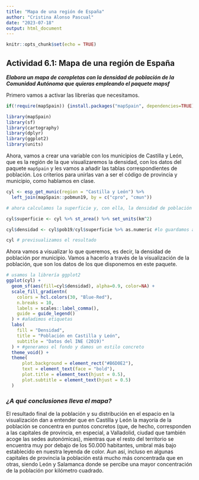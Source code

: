 ```yaml
---
title: "Mapa de una región de España"
author: "Cristina Alonso Pascual"
date: "2023-07-18"
output: html_document
---
```


```r
knitr::opts_chunk$set(echo = TRUE)
```

## Actividad 6.1: Mapa de una región de España

***Elabora un mapa de coropletas con la densidad de población de la Comunidad Autónoma que quieras empleando el paquete mapsf***

Primero vamos a activar las librerías que necesitamos.

```r

if(!require(mapSpain)) {install.packages("mapSpain", dependencies=TRUE); require(mapSpain)}

library(mapSpain)
library(sf)
library(cartography)
library(dplyr)
library(ggplot2)
library(units)

```

Ahora, vamos a crear una variable con los municipios de Castilla y León, que es la región de la que visualizaremos la densidad, con los datos del paquete `mapSpain` y les vamos a añadir las tablas correspondientes de población. Los criterios para unirlas van a ser el código de provincia y municipio, como hablamos en clase.

```r

cyl <- esp_get_munic(region = "Castilla y León") %>%
  left_join(mapSpain::pobmun19, by = c("cpro", "cmun"))

# ahora calculamos la superficie y, con ella, la densidad de población

cyl$superficie <- cyl %>% st_area() %>% set_units(km^2)

cyl$densidad <- cyl$pob19/cyl$superficie %>% as.numeric #lo guardamos as numeric para evitar que nos dé error el gráfico posteriormente

cyl # previsualizamos el resultado

```

Ahora vamos a visualizar lo que queremos, es decir, la densidad de población por municipio. Vamos a hacerlo a través de la visualización de la población, que son los datos de los que disponemos en este paquete.

```r

# usamos la librería ggplot2
ggplot(cyl) +
  geom_sf(aes(fill=cyl$densidad), alpha=0.9, color=NA) +
  scale_fill_gradientn(
    colors = hcl.colors(30, "Blue-Red"),
    n.breaks = 10,
    labels = scales::label_comma(),
    guide = guide_legend()
  ) + #añadimos etiquetas
  labs(
    fill = "Densidad",
    title = "Población en Castilla y León",
    subtitle = "Datos del INE (2019)"
  ) + #generamos el fondo y damos un estilo concreto
  theme_void() +
  theme(
      plot.background = element_rect("#B6D0E2"),
      text = element_text(face = "bold"),
      plot.title = element_text(hjust = 0.5),
      plot.subtitle = element_text(hjust = 0.5)
  )

```

### ***¿A qué conclusiones lleva el mapa?***

El resultado final de la población y su distribución en el espacio en la visualización dan a entender que en Castilla y León la mayoría de la población se concentra en puntos concretos (que, de hecho, corresponden a las capitales de provincia, en especial, a Valladolid, ciudad que también acoge las sedes autonómicas), mientras que el resto del territorio se encuentra muy por debajo de los 50.000 habitantes, umbral más bajo establecido en nuestra leyenda de color. Aun así, incluso en algunas capitales de provincia la población está mucho más concentrada que en otras, siendo León y Salamanca donde se percibe una mayor concentración de la población por kilómetro cuadrado.
